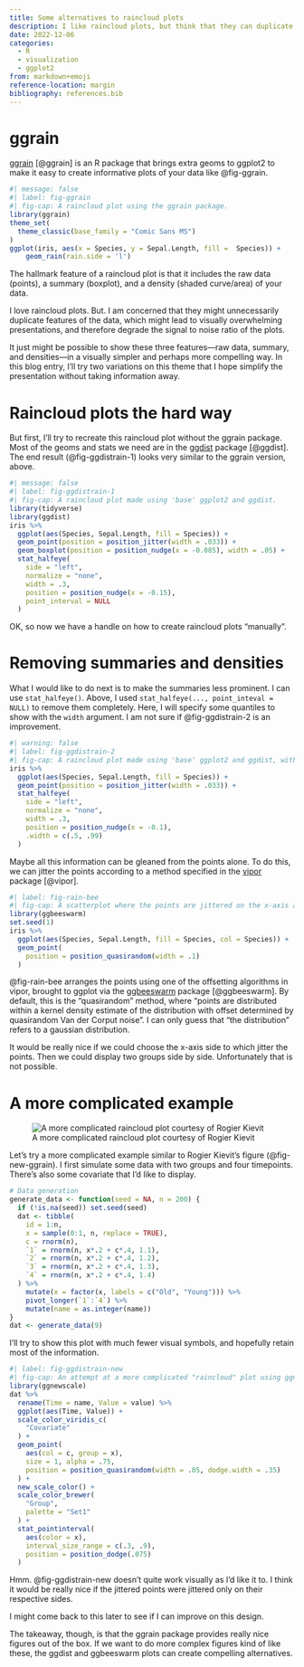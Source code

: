 ```yaml
---
title: Some alternatives to raincloud plots
description: I like raincloud plots, but think that they can duplicate the information a bit, which might have detrimental effects on clarity and comprehension.
date: 2022-12-06
categories:
  - R
  - visualization
  - ggplot2
from: markdown+emoji
reference-location: margin
bibliography: references.bib
---
```


# ggrain

[ggrain](https://github.com/njudd/ggrain) [@ggrain] is an R package that brings extra geoms to ggplot2 to make it easy to create informative plots of your data like @fig-ggrain.

```r
#| message: false
#| label: fig-ggrain
#| fig-cap: A raincloud plot using the ggrain package.
library(ggrain)
theme_set(
  theme_classic(base_family = "Comic Sans MS")
)
ggplot(iris, aes(x = Species, y = Sepal.Length, fill = 	Species)) +
	geom_rain(rain.side = 'l')
```

The hallmark feature of a raincloud plot is that it includes the raw data (points), a summary (boxplot), and a density (shaded curve/area) of your data.

I love raincloud plots. But. I am concerned that they might unnecessarily duplicate features of the data, which might lead to visually overwhelming presentations, and therefore degrade the signal to noise ratio of the plots.

It just might be possible to show these three features---raw data, summary, and densities---in a visually simpler and perhaps more compelling way. In this blog entry, I'll try two variations on this theme that I hope simplify the presentation without taking information away.

# Raincloud plots the hard way

But first, I'll try to recreate this raincloud plot without the ggrain package. Most of the geoms and stats we need are in the [ggdist](https://mjskay.github.io/ggdist/index.html) package [@ggdist]. The end result (@fig-ggdistrain-1) looks very similar to the ggrain version, above.

```r
#| message: false
#| label: fig-ggdistrain-1
#| fig-cap: A raincloud plot made using 'base' ggplot2 and ggdist.
library(tidyverse)
library(ggdist)
iris %>% 
  ggplot(aes(Species, Sepal.Length, fill = Species)) +
  geom_point(position = position_jitter(width = .033)) +
  geom_boxplot(position = position_nudge(x = -0.085), width = .05) +
  stat_halfeye(
    side = "left", 
    normalize = "none",
    width = .3,
    position = position_nudge(x = -0.15), 
    point_interval = NULL
  )
```

OK, so now we have a handle on how to create raincloud plots "manually".

# Removing summaries and densities

What I would like to do next is to make the summaries less prominent. I can use `stat_halfeye()`. Above, I used `stat_halfeye(..., point_inteval = NULL)` to remove them completely. Here, I will specify some quantiles to show with the `width` argument. I am not sure if @fig-ggdistrain-2 is an improvement.

```r
#| warning: false
#| label: fig-ggdistrain-2
#| fig-cap: A raincloud plot made using 'base' ggplot2 and ggdist, with different summary geoms (a point interval).
iris %>% 
  ggplot(aes(Species, Sepal.Length, fill = Species)) +
  geom_point(position = position_jitter(width = .033)) +
  stat_halfeye(
    side = "left", 
    normalize = "none",
    width = .3,
    position = position_nudge(x = -0.1),
    .width = c(.5, .99)
  )
```

Maybe all this information can be gleaned from the points alone. To do this, we can jitter the points according to a method specified in the [vipor](https://cran.r-project.org/web/packages/vipor/index.html) package [@vipor]. 

```r
#| label: fig-rain-bee
#| fig-cap: A scatterplot where the points are jittered on the x-axis according to a normal density kernel.
library(ggbeeswarm)
set.seed(1)
iris %>% 
  ggplot(aes(Species, Sepal.Length, fill = Species, col = Species)) +
  geom_point(
    position = position_quasirandom(width = .1)
  )
```

@fig-rain-bee arranges the points using one of the offsetting algorithms in vipor, brought to ggplot via the [ggbeeswarm](https://cran.r-project.org/web/packages/ggbeeswarm/index.html) package [@ggbeeswarm]. By default, this is the "quasirandom" method, where "points are distributed within a kernel density estimate of the distribution with offset determined by quasirandom Van der Corput noise". I can only guess that "the distribution" refers to a gaussian distribution.

It would be really nice if we could choose the x-axis side to which jitter the points. Then we could display two groups side by side. Unfortunately that is not possible.

# A more complicated example

![A more complicated raincloud plot courtesy of Rogier Kievit](https://cdn.fosstodon.org/cache/media_attachments/files/109/460/641/893/080/595/small/0f1dcd129a6b60a5.png){#fig-new-ggrain}

Let's try a more complicated example similar to Rogier Kievit's figure (@fig-new-ggrain). I first simulate some data with two groups and four timepoints. There's also some covariate that I'd like to display.

```r
# Data generation
generate_data <- function(seed = NA, n = 200) {
  if (!is.na(seed)) set.seed(seed)
  dat <- tibble(
    id = 1:n,
    x = sample(0:1, n, replace = TRUE),
    c = rnorm(n),
    `1` = rnorm(n, x*.2 + c*.4, 1.1),
    `2` = rnorm(n, x*.2 + c*.4, 1.2),
    `3` = rnorm(n, x*.2 + c*.4, 1.3),
    `4` = rnorm(n, x*.2 + c*.4, 1.4)
  ) %>% 
    mutate(x = factor(x, labels = c("Old", "Young"))) %>% 
    pivot_longer(`1`:`4`) %>% 
    mutate(name = as.integer(name))
}
dat <- generate_data(9)
```

I'll try to show this plot with much fewer visual symbols, and hopefully retain most of the information. 

```r
#| label: fig-ggdistrain-new
#| fig-cap: An attempt at a more complicated "raincloud" plot using ggnewscale and ggdist.
library(ggnewscale)
dat %>% 
  rename(Time = name, Value = value) %>% 
  ggplot(aes(Time, Value)) +
  scale_color_viridis_c(
    "Covariate"
  ) +
  geom_point(
    aes(col = c, group = x),
    size = 1, alpha = .75,
    position = position_quasirandom(width = .05, dodge.width = .35)
  ) +
  new_scale_color() +
  scale_color_brewer(
    "Group",
    palette = "Set1"
  ) +
  stat_pointinterval(
    aes(color = x),
    interval_size_range = c(.3, .9),
    position = position_dodge(.075)
  )
```

Hmm. @fig-ggdistrain-new doesn't quite work visually as I'd like it to. I think it would be really nice if the jittered points were jittered only on their respective sides.

I might come back to this later to see if I can improve on this design.

The takeaway, though, is that the ggrain package provides really nice figures out of the box. If we want to do more complex figures kind of like these, the ggdist and ggbeeswarm plots can create compelling alternatives.
